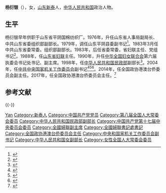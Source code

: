 '''杨衍银'''（{{bd|1947年|12月4日||catIdx=}}），女，[[山东|山东]][[新泰市|新泰]]人，[[中华人民共和国|中华人民共和国]]政治人物。

== 生平 ==
杨衍银早年供职于山东省平阴国棉纺织厂。1976年，升任山东省人事局副局长、中共山东省委组织部副部长。1979年，调任山东平阴县委副书记<ref>{{Cite book|title=简明妇女学辞典|last=陶春芳，段火梅|first=|publisher=大地出版社|year=1990.07|isbn=7-80068-118-1|location=|pages=217}}</ref>。1983年3月任中共山东省委常委。组织部副部长。1983年，后任省委常委，省妇联主任、党组书记<ref>{{Cite book|title=山东大学校友名人录|last=山东大学教友会编|first=|publisher=济南：山东大学出版社|year=1996.02|isbn=7-5607-1640-7|location=|pages=426}}</ref>。1988年，任[[山东省妇联|山东省妇联]]主任。1990年，升任[[中华全国妇女联合会|中华全国妇女联合会]]第六届执委会书记处书记、副主席。1998年，任[[中华人民共和国民政部|中华人民共和国民政部]]副部长<ref>{{cite web|title=国务院新闻办举行新闻发布会 杨衍银副部长出席并就中国减灾救灾和城市低保等情况答记者问|url=http://mzj.ningbo.gov.cn/(S(phfptlix43hfgj55tkdr4byq))/view.aspx?id=8512&catid=314&AspxAutoDetectCookieSupport=1|publisher=宁波市民政局|accessdate=2012-02-19}}{{Dead link|date=2018年7月 |bot=InternetArchiveBot |fix-attempted=no }}</ref>。2004年，任[[中共中央国家机关工作委员会|中共中央国家机关工作委员会]]副书记<ref>{{cite web|title=杨衍银：把握舆论导向 化解社会矛盾|url=http://cpc.people.com.cn/GB/164113/11862972.html|publisher=人民网|accessdate=2012-02-19|archive-date=2018-04-18|archive-url=https://web.archive.org/web/20180418225530/http://cpc.people.com.cn/GB/164113/11862972.html|dead-url=no}}</ref><ref>{{cite web|title=杨衍银同志率调研组来商务部调研创先争优活动情况|url=http://jgdw.mofcom.gov.cn/aarticle/b/201105/20110507532760.html|publisher=机关党委|accessdate=2012-02-19}}</ref><ref>{{cite web|title=中央国家机关工委常务副书记杨衍银|url=http://wzzx.xj71.com/html/20/n-150320.html|publisher=中共中央国家机关工作委员会宣传部|accessdate=2012-02-19}}{{dead link|date=2018年3月 |bot=InternetArchiveBot |fix-attempted=yes }}</ref>。2014年，任全国政协港澳台侨委员会副主任。2017年，任全国政协港澳台侨委员会主任。<ref>{{cite web|title=全国政协十二届常委会第二十一次会议闭幕|url=http://www.chinanews.com/gn/2017/06-28/8264052.shtml|publisher=中国新闻网|accessdate=2017-06-28|archive-date=2019-10-25|archive-url=https://web.archive.org/web/20191025001512/http://www.chinanews.com/gn/2017/06-28/8264052.shtml|dead-url=no}}</ref>

== 参考文献 ==
{{reflist}}
{{-}}
{{start box}}
{{s-par|prc-ncppcc}}
{{s-before|[[孙怀山|孙怀山]]}}
{{s-title|[[中国人民政治协商会议第十二届全国委员会#各专门委员成员|全国政协港澳台侨委员会]]主任| 第十二届<br> 2017年6月—2018年3月 }}
{{s-after|[[朱小丹|朱小丹]]}}
{{end box}}

{{中华全国总工会第十四届执行委员会}}
{{中华全国妇女联合会第六届执行委员会}}
{{中华全国妇女联合会第七届执行委员会}}
{{中华全国妇女联合会第八届执行委员会}}

{{Authority control}}
{{DEFAULTSORT:Yang杨}}
[[Category:杨姓|Yan]]
[[Category:新泰人|Category:新泰人]]
[[Category:中国共产党党员|Category:中国共产党党员]]
[[Category:第八届全国人大常委会委员|Category:第八届全国人大常委会委员]]
[[Category:中华人民共和国民政部副部长|Category:中华人民共和国民政部副部长]]
[[Category:中国共产党第十七届中央委员会委员|Category:中国共产党第十七届中央委员会委员]]
[[Category:全國婦聯副主席|Category:全國婦聯副主席]]
[[Category:全國婦聯書記處書記|Category:全國婦聯書記處書記]]
[[Category:全国政协港澳台侨委员会主任|Category:全国政协港澳台侨委员会主任]]
[[Category:中央和国家机关工作委员会副书记|Category:中央和国家机关工作委员会副书记]]
[[Category:中华人民共和国女副部长|Category:中华人民共和国女副部长]]
[[Category:女性全国人大常委会委员|Category:女性全国人大常委会委员]]